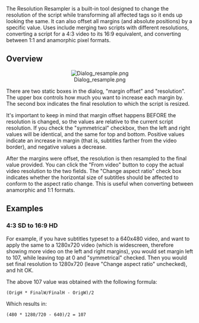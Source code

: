 The Resolution Resampler is a built-in tool designed to change the resolution of the script while transforming all affected tags so it ends up looking the same. It can also offset all margins (and absolute positions) by a specific value. Uses include merging two scripts with different resolutions, converting a script for a 4:3 video to its 16:9 equivalent, and converting between 1:1 and anamorphic pixel formats.

== Overview ==
<center>[[Image:Dialog resample.png]]</center>

There are two static boxes in the dialog, "margin offset" and "resolution". The upper box controls how much you want to increase each margin by. The second box indicates the final resolution to which the script is resized.

It's important to keep in mind that margin offset happens BEFORE the resolution is  changed, so the values are relative to the current script resolution. If you check the "symmetrical" checkbox, then the left and right values will be identical, and the same for top and bottom. Positive values indicate an increase in margin (that is, subtitles farther from the video border), and negative values a decrease.

After the margins were offset, the resolution is then resampled to the final value provided. You can click the "From video" button to copy the actual video resolution to the two fields. The "Change aspect ratio" check box indicates whether the horizontal size of subtitles should be affected to conform to the aspect ratio change. This is useful when converting between anamorphic and 1:1 formats.

== Examples ==
=== 4:3 SD to 16:9 HD ===
For example, if you have subtitles typeset to a 640x480 video, and want to apply the same to a 1280x720 video (which is widescreen, therefore showing more video on the left and right margins), you would set margin left to 107, while leaving top at 0 and "symmetrical" checked. Then you would set final resolution to 1280x720 (leave "Change aspect ratio" unchecked), and hit OK.

The above 107 value was obtained with the following formula:
 (OrigH * FinalW/FinalH - OrigW)/2
Which results in:
 (480 * 1280/720 - 640)/2 = 107